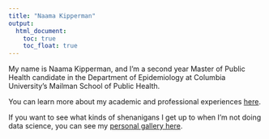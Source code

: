 ```yaml
---
title: "Naama Kipperman"
output: 
  html_document:
    toc: true
    toc_float: true
---
```



My name is Naama Kipperman, and I'm a second year Master of Public Health candidate in the Department of Epidemiology at Columbia University's Mailman School of Public Health. 

You can learn more about my academic and professional experiences [here](aboutme.html).

If you want to see what kinds of shenanigans I get up to when I'm not doing data science, you can see my [personal gallery here](gallery.html).





